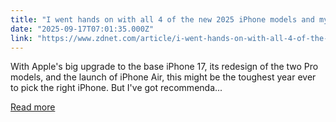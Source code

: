 ```yaml
---
title: "I went hands on with all 4 of the new 2025 iPhone models and my buying advice is different this year"
date: "2025-09-17T07:01:35.000Z"
link: "https://www.zdnet.com/article/i-went-hands-on-with-all-4-of-the-new-2025-iphone-models-and-my-buying-advice-is-different-this-year/"
---
```


With Apple's big upgrade to the base iPhone 17, its redesign of the two Pro models, and the launch of iPhone Air, this might be the toughest year ever to pick the right iPhone. But I've got recommenda...

[Read more](https://www.zdnet.com/article/i-went-hands-on-with-all-4-of-the-new-2025-iphone-models-and-my-buying-advice-is-different-this-year/)
